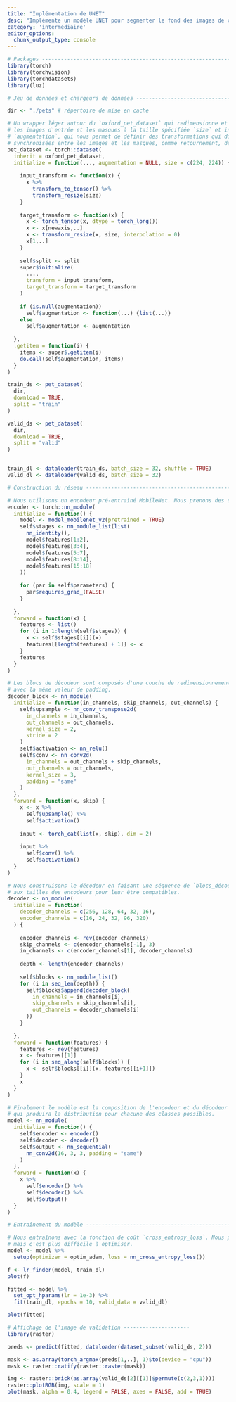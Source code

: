 ```yaml
---
title: "Implémentation de UNET"
desc: "Implémente un modèle UNET pour segmenter le fond des images de chats et de chiens."
category: 'intermédiaire'
editor_options: 
  chunk_output_type: console
---
```


```r
# Packages ----------------------------------------------------------------
library(torch)
library(torchvision)
library(torchdatasets)
library(luz)

# Jeu de données et chargeurs de données ----------------------------------------------------

dir <- "./pets" # répertoire de mise en cache

# Un wrapper léger autour du `oxford_pet_dataset` qui redimensionne et transforme 
# les images d'entrée et les masques à la taille spécifiée `size` et introduit l'argument
# `augmentation`, qui nous permet de définir des transformations qui doivent être
# synchronisées entre les images et les masques, comme retournement, détourage, ...
pet_dataset <- torch::dataset(
  inherit = oxford_pet_dataset,
  initialize = function(..., augmentation = NULL, size = c(224, 224)) {
    
    input_transform <- function(x) {
      x %>% 
        transform_to_tensor() %>% 
        transform_resize(size)
    }
    
    target_transform <- function(x) {
      x <- torch_tensor(x, dtype = torch_long())
      x <- x[newaxis,..]
      x <- transform_resize(x, size, interpolation = 0)
      x[1,..]
    }
    
    self$split <- split
    super$initialize(
      ..., 
      transform = input_transform,
      target_transform = target_transform
    )
    
    if (is.null(augmentation))
      self$augmentation <- function(...) {list(...)}
    else
      self$augmentation <- augmentation
    
  },
  .getitem = function(i) {
    items <- super$.getitem(i)  
    do.call(self$augmentation, items)
  }
)

train_ds <- pet_dataset(
  dir,
  download = TRUE,
  split = "train"
)

valid_ds <- pet_dataset(
  dir,
  download = TRUE,
  split = "valid"
)


train_dl <- dataloader(train_ds, batch_size = 32, shuffle = TRUE)
valid_dl <- dataloader(valid_ds, batch_size = 32)

# Construction du réseau ---------------------------------------------------

# Nous utilisons un encodeur pré-entraîné MobileNet. Nous prenons des couches intermédiaires `stages` à utiliser par les connection de racoursis `skip connections`
encoder <- torch::nn_module(
  initialize = function() {
    model <- model_mobilenet_v2(pretrained = TRUE)
    self$stages <- nn_module_list(list(
      nn_identity(),
      model$features[1:2],
      model$features[3:4],
      model$features[5:7],
      model$features[8:14],
      model$features[15:18]
    ))
    
    for (par in self$parameters) {
      par$requires_grad_(FALSE)
    }
    
  },
  forward = function(x) {
    features <- list()
    for (i in 1:length(self$stages)) {
      x <- self$stages[[i]](x)
      features[[length(features) + 1]] <- x
    }
    features
  }
)

# Les blocs de décodeur sont composés d'une couche de redimensionnement + une convolution
# avec la même valeur de padding.
decoder_block <- nn_module(
  initialize = function(in_channels, skip_channels, out_channels) {
    self$upsample <- nn_conv_transpose2d(
      in_channels = in_channels, 
      out_channels = out_channels,
      kernel_size = 2,
      stride = 2
    )
    self$activation <- nn_relu()
    self$conv <- nn_conv2d(
      in_channels = out_channels + skip_channels, 
      out_channels = out_channels,
      kernel_size = 3,
      padding = "same"
    )
  },
  forward = function(x, skip) {
    x <- x %>% 
      self$upsample() %>% 
      self$activation()
    
    input <- torch_cat(list(x, skip), dim = 2)
    
    input %>% 
      self$conv() %>% 
      self$activation()
  }
)

# Nous construisons le décodeur en faisant une séquence de `blocs_décodeurs` correspondants
# aux tailles des encodeurs pour leur être compatibles.
decoder <- nn_module(
  initialize = function(
    decoder_channels = c(256, 128, 64, 32, 16),
    encoder_channels = c(16, 24, 32, 96, 320)
  ) {
    
    encoder_channels <- rev(encoder_channels)
    skip_channels <- c(encoder_channels[-1], 3)
    in_channels <- c(encoder_channels[1], decoder_channels)
    
    depth <- length(encoder_channels)
    
    self$blocks <- nn_module_list()
    for (i in seq_len(depth)) {
      self$blocks$append(decoder_block(
        in_channels = in_channels[i],
        skip_channels = skip_channels[i],
        out_channels = decoder_channels[i]
      ))
    }
    
  },
  forward = function(features) {
    features <- rev(features)
    x <- features[[1]]
    for (i in seq_along(self$blocks)) {
      x <- self$blocks[[i]](x, features[[i+1]])
    }
    x
  }
)

# Finalement le modèle est la composition de l'encodeur et du décodeur + une couche de sortie
# qui produira la distribution pour chacune des classes possibles.
model <- nn_module(
  initialize = function() {
    self$encoder <- encoder()
    self$decoder <- decoder()
    self$output <- nn_sequential(
      nn_conv2d(16, 3, 3, padding = "same")
    )
  },
  forward = function(x) {
    x %>% 
      self$encoder() %>% 
      self$decoder() %>% 
      self$output()
  }
)

# Entraînement du modèle -------------------------------------------------------------------

# Nous entraînons avec la fonction de coût `cross_entropy_loss`. Nous pourrions également avoir utilisé la perte de dice
# mais c'est plus difficile à optimiser.
model <- model %>%
  setup(optimizer = optim_adam, loss = nn_cross_entropy_loss())

f <- lr_finder(model, train_dl)
plot(f)

fitted <- model %>%
  set_opt_hparams(lr = 1e-3) %>% 
  fit(train_dl, epochs = 10, valid_data = valid_dl)

plot(fitted)

# Affichage de l'image de validation ---------------------
library(raster)

preds <- predict(fitted, dataloader(dataset_subset(valid_ds, 2)))

mask <- as.array(torch_argmax(preds[1,..], 1)$to(device = "cpu"))
mask <- raster::ratify(raster::raster(mask))

img <- raster::brick(as.array(valid_ds[2][[1]]$permute(c(2,3,1))))
raster::plotRGB(img, scale = 1)
plot(mask, alpha = 0.4, legend = FALSE, axes = FALSE, add = TRUE)
```

